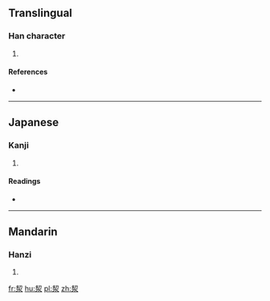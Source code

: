 ==Translingual==

===Han character===
{{Han char|rn=85|rad=水|as=06|sn=9|four=57232|canj=QHE,XQHE}}

# {{defn|Han|sort=水06}}

====References====
* {{Han ref|kx=0622.040|dkj=17409|hdz=31601.020|uh=6D2F|ud=27951|bh=D25E|bd=53854}}

----

==Japanese==

===Kanji===
{{ja-kanji|grade=|rs=水06}}

# {{defn|lang=ja|sort=水06}}

====Readings====
* {{ja-readings|on=[[けつ]] (ketsu)|kun=[[いさぎよおい]] (isagiyooi)}}

----

==Mandarin==

===Hanzi===
{{cmn-hanzi|pin=[[jié]] ([[jie2]]), [[qiè]] ([[qie4]])|wg=chieh<sup>2</sup>, ch'ieh<sup>4</sup>}}

# {{defn|lang=cmn|sort=水06}}

[[fr:洯]]
[[hu:洯]]
[[pl:洯]]
[[zh:洯]]